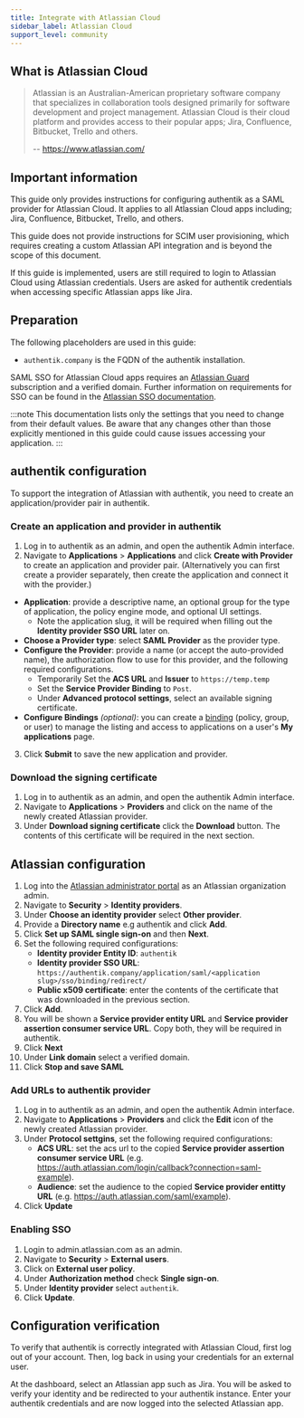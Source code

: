 ```yaml
---
title: Integrate with Atlassian Cloud
sidebar_label: Atlassian Cloud
support_level: community
---
```


## What is Atlassian Cloud

> Atlassian is an Australian-American proprietary software company that specializes in collaboration tools designed primarily for software development and project management. Atlassian Cloud is their cloud platform and provides access to their popular apps; Jira, Confluence, Bitbucket, Trello and others.
>
> -- https://www.atlassian.com/

## Important information

This guide only provides instructions for configuring authentik as a SAML provider for Atlassian Cloud. It applies to all Atlassian Cloud apps including; Jira, Confluence, Bitbucket, Trello, and others.

This guide does not provide instructions for SCIM user provisioning, which requires creating a custom Atlassian API integration and is beyond the scope of this document.

If this guide is implemented, users are still required to login to Atlassian Cloud using Atlassian credentials. Users are asked for authentik credentials when accessing specific Atlassian apps like Jira.

## Preparation

The following placeholders are used in this guide:

- `authentik.company` is the FQDN of the authentik installation.

SAML SSO for Atlassian Cloud apps requires an [Atlassian Guard](https://support.atlassian.com/security-and-access-policies/docs/understand-atlassian-guard/) subscription and a verified domain. Further information on requirements for SSO can be found in the [Atlassian SSO documentation](https://support.atlassian.com/security-and-access-policies/docs/configure-saml-single-sign-on-with-an-identity-provider/).

:::note
This documentation lists only the settings that you need to change from their default values. Be aware that any changes other than those explicitly mentioned in this guide could cause issues accessing your application.
:::

## authentik configuration

To support the integration of Atlassian with authentik, you need to create an application/provider pair in authentik.

### Create an application and provider in authentik

1. Log in to authentik as an admin, and open the authentik Admin interface.
2. Navigate to **Applications** > **Applications** and click **Create with Provider** to create an application and provider pair. (Alternatively you can first create a provider separately, then create the application and connect it with the provider.)

- **Application**: provide a descriptive name, an optional group for the type of application, the policy engine mode, and optional UI settings.
    - Note the application slug, it will be required when filling out the **Identity provider SSO URL** later on.
- **Choose a Provider type**: select **SAML Provider** as the provider type.
- **Configure the Provider**: provide a name (or accept the auto-provided name), the authorization flow to use for this provider, and the following required configurations.
    - Temporarily Set the **ACS URL** and **Issuer** to `https://temp.temp`
    - Set the **Service Provider Binding** to `Post`.
    - Under **Advanced protocol settings**, select an available signing certificate.
- **Configure Bindings** _(optional)_: you can create a [binding](/docs/add-secure-apps/flows-stages/bindings/) (policy, group, or user) to manage the listing and access to applications on a user's **My applications** page.

3. Click **Submit** to save the new application and provider.

### Download the signing certificate

1. Log in to authentik as an admin, and open the authentik Admin interface.
2. Navigate to **Applications** > **Providers** and click on the name of the newly created Atlassian provider.
3. Under **Download signing certificate** click the **Download** button. The contents of this certificate will be required in the next section.

## Atlassian configuration

1. Log into the [Atlassian administrator portal](https://admin.atlassian.com) as an Atlassian organization admin.
2. Navigate to **Security** > **Identity providers**.
3. Under **Choose an identity provider** select **Other provider**.
4. Provide a **Directory name** e.g authentik and click **Add**.
5. Click **Set up SAML single sign-on** and then **Next**.
6. Set the following required configurations:
    - **Identity provider Entity ID**: `authentik`
    - **Identity provider SSO URL**: `https://authentik.company/application/saml/<application slug>/sso/binding/redirect/`
    - **Public x509 certificate**: enter the contents of the certificate that was downloaded in the previous section.
7. Click **Add**.
8. You will be shown a **Service provider entity URL** and **Service provider assertion consumer service URL**. Copy both, they will be required in authentik.
9. Click **Next**
10. Under **Link domain** select a verified domain.
11. Click **Stop and save SAML**

### Add URLs to authentik provider

1. Log in to authentik as an admin, and open the authentik Admin interface.
2. Navigate to **Applications** > **Providers** and click the **Edit** icon of the newly created Atlassian provider.
3. Under **Protocol settgins**, set the following required configurations:
    - **ACS URL**: set the acs url to the copied **Service provider assertion consumer service URL** (e.g. https://auth.atlassian.com/login/callback?connection=saml-example).
    - **Audience**: set the audience to the copied **Service provider entitty URL** (e.g. https://auth.atlassian.com/saml/example).
4. Click **Update**

### Enabling SSO

1. Login to admin.atlassian.com as an admin.
2. Navigate to **Security** > **External users**.
3. Click on **External user policy**.
4. Under **Authorization method** check **Single sign-on**.
5. Under **Identity provider** select `authentik`.
6. Click **Update**.

## Configuration verification

To verify that authentik is correctly integrated with Atlassian Cloud, first log out of your account. Then, log back in using your credentials for an external user.

At the dashboard, select an Atlassian app such as Jira. You will be asked to verify your identity and be redirected to your authentik instance. Enter your authentik credentials and are now logged into the selected Atlassian app.
